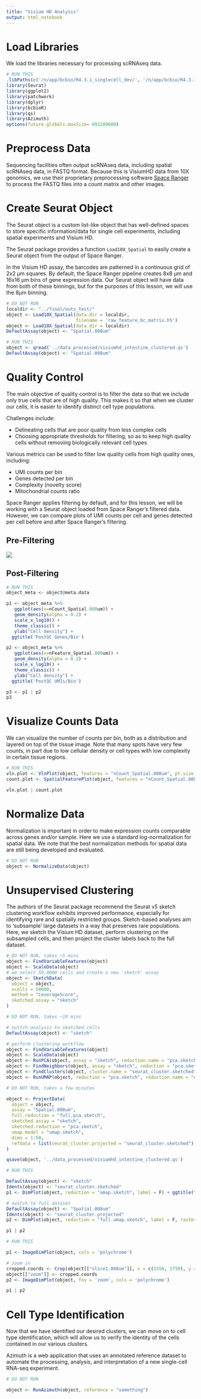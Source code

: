 ```yaml
---
title: "Visium HD Analysis"
output: html_notebook
---
```


# Load Libraries

We load the libraries necessary for processing scRNAseq data.

```r

# RUN THIS
.libPaths(c('/n/app/bcbio/R4.3.1_singlecell_dev/', '/n/app/bcbio/R4.3.1_singlecell'))
library(Seurat)
library(ggplot2)
library(patchwork)
library(dplyr)
library(bcbioR)
library(qs)
library(Azimuth)
options(future.globals.maxSize= 891289600)

```

# Preprocess Data

Sequencing facilities often output scRNAseq data, including spatial scRNAseq data, in FASTQ format. Because this is VisiumHD data from 10X genomics, we use their proprietary preprocessing software [Space Ranger](https://www.10xgenomics.com/support/software/space-ranger/latest) to process the FASTQ files into a count matrix and other images.

<!-- TODO link to spaceranger report -->

# Create Seurat Object

The Seurat object is a custom list-like object that has well-defined spaces to store specific information/data for single cell experiments, including spatial experiments and Visium HD.

The Seurat package provides a function `Load10X_Spatial` to easily create a Seurat object from the output of Space Ranger.

In the Visium HD assay, the barcodes are patterned in a continuous grid of 2x2 µm squares. By default, the Space Ranger pipeline creates 8x8 µm and 16x16 µm bins of gene expression data. Our Seurat object will have data from both of these binnings, but for the purposes of this lesson, we will use the 8µm binning.

```r

# DO NOT RUN
localdir <- "../final/outs_test/"
object <- Load10X_Spatial(data.dir = localdir,
                          filename = 'raw_feature_bc_matrix.h5')
object <- Load10X_Spatial(data.dir = localdir)
DefaultAssay(object) <- "Spatial.008um"

```

```r

# RUN THIS
object <- qread('../data_processed/visiumhd_intestine_clustered.qs')
DefaultAssay(object) <- "Spatial.008um"

```

# Quality Control

The main objective of quality control is to filter the data so that we include only true cells that are of high quality. This makes it so that when we cluster our cells, it is easier to identify distinct cell type populations.

Challenges include:

-   Delineating cells that are poor quality from less complex cells
-   Choosing appropriate thresholds for filtering, so as to keep high quality cells without removing biologically relevant cell types

Various metrics can be used to filter low quality cells from high quality ones, including:

-   UMI counts per bin
-   Genes detected per bin
-   Complexity (novelty score)
-   Mitochondrial counts ratio

Space Ranger applies filtering by default, and for this lesson, we will be working with a Seurat object loaded from Space Ranger's filtered data. However, we can compare plots of UMI counts per cell and genes detected per cell before and after Space Ranger's filtering.

## Pre-Filtering

![](../data_processed/preQC.png)

## Post-Filtering

```r

# RUN THIS
object_meta <- object@meta.data

p1 <- object_meta %>%
   ggplot(aes(x=nCount_Spatial.008um)) +
   geom_density(alpha = 0.2) +
   scale_x_log10() +
   theme_classic() +
   ylab("Cell density") +
  ggtitle('PostQC Genes/Bin')

p2 <- object_meta %>%
   ggplot(aes(x=nFeature_Spatial.008um)) +
   geom_density(alpha = 0.2) +
   scale_x_log10() +
   theme_classic() +
   ylab("Cell density") +
  ggtitle('PostQC UMIs/Bin')

p3 <- p1 | p2
p3

```

# Visualize Counts Data

We can visualize the number of counts per bin, both as a distribution and layered on top of the tissue image. Note that many spots have very few counts, in part due to low cellular density or cell types with low complexity in certain tissue regions.

```r

# RUN THIS
vln.plot <- VlnPlot(object, features = "nCount_Spatial.008um", pt.size = 0) + NoLegend()
count.plot <- SpatialFeaturePlot(object, features = "nCount_Spatial.008um") + theme(legend.position = "right")

vln.plot | count.plot
```

# Normalize Data

Normalization is important in order to make expression counts comparable across genes and/or sample. Here we use a standard log-normalization for spatial data. We note that the best normalization methods for spatial data are still being developed and evaluated.

```r
# DO NOT RUN
object <- NormalizeData(object)

```

# Unsupervised Clustering

The authors of the Seurat package recommend the Seurat v5 sketch clustering workflow exhibits improved performance, especially for identifying rare and spatially restricted groups. Sketch-based analyses aim to ‘subsample’ large datasets in a way that preserves rare populations. Here, we sketch the Visium HD dataset, perform clustering on the subsampled cells, and then project the cluster labels back to the full dataset.

```r

# DO NOT RUN, takes ~5 mins
object <- FindVariableFeatures(object)
object <- ScaleData(object)
# we select 50,0000 cells and create a new 'sketch' assay
object <- SketchData(
  object = object,
  ncells = 50000,
  method = "LeverageScore",
  sketched.assay = "sketch"
)

```

```r

# DO NOT RUN, takes ~10 mins

# switch analysis to sketched cells
DefaultAssay(object) <- "sketch"

# perform clustering workflow
object <- FindVariableFeatures(object)
object <- ScaleData(object)
object <- RunPCA(object, assay = "sketch", reduction.name = "pca.sketch")
object <- FindNeighbors(object, assay = "sketch", reduction = "pca.sketch", dims = 1:50)
object <- FindClusters(object, cluster.name = "seurat_cluster.sketched", resolution = .5)
object <- RunUMAP(object, reduction = "pca.sketch", reduction.name = "umap.sketch", return.model = T, dims = 1:50)

```

```r

# DO NOT RUN, takes a few minutes

object <- ProjectData(
  object = object,
  assay = "Spatial.008um",
  full.reduction = "full.pca.sketch",
  sketched.assay = "sketch",
  sketched.reduction = "pca.sketch",
  umap.model = "umap.sketch",
  dims = 1:50,
  refdata = list(seurat_cluster.projected = "seurat_cluster.sketched")
)

qsave(object, '../data_processed/visiumhd_intestine_clustered.qs')
```

```r

# RUN THIS

DefaultAssay(object) <- "sketch"
Idents(object) <- "seurat_cluster.sketched"
p1 <- DimPlot(object, reduction = "umap.sketch", label = F) + ggtitle("Sketched clustering") + theme(legend.position = "bottom")

# switch to full dataset
DefaultAssay(object) <- "Spatial.008um"
Idents(object) <- "seurat_cluster.projected"
p2 <- DimPlot(object, reduction = "full.umap.sketch", label = F, raster = F) + ggtitle("Projected clustering") + theme(legend.position = "bottom")

p1 | p2
```

```r

# RUN THIS

p1 <- ImageDimPlot(object, cols = 'polychrome') 

# zoom in
cropped.coords <- Crop(object[["slice1.008um"]], x = c(1550, 1750), y = c(1250, 1450), coords = "plot")
object[["zoom"]] <- cropped.coords
p2 <- ImageDimPlot(object, fov = 'zoom', cols = 'polychrome') 

p1 | p2

```

# Cell Type Identification

Now that we have identified our desired clusters, we can move on to cell type identification, which will allow us to verify the identity of the cells contained in our various clusters.

Azimuth is a web application that uses an annotated reference dataset to automate the processing, analysis, and interpretation of a new single-cell RNA-seq experiment.

```r

# DO NOT RUN

object <- RunAzimuth(object, reference = "something")

```
